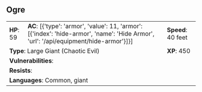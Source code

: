 ## Ogre {#monster-ogre}

```{=html}
<table class="table table-striped">
    <tbody>
        <tr>                    
            <td><b>HP</b>: 59</td>
            <td><b>AC</b>: [{'type': 'armor', 'value': 11, 'armor': [{'index': 'hide-armor', 'name': 'Hide Armor', 'url': '/api/equipment/hide-armor'}]}]</td>
            <td><b>Speed</b>: 40 feet</td>
        </tr>
        <tr>
            <td colspan="2"><b>Type</b>: Large Giant (Chaotic Evil)</td>
            <td><b>XP</b>: 450</td>
        </tr>
        <tr>
            <td colspan="3"><b>Vulnerabilities</b>: </td>
        </tr>
        <tr>
            <td colspan="3"><b>Resists</b>: </td>
        </tr>
        <tr>
            <td colspan="3"><b>Languages</b>: Common, giant</td>
        </tr>
    </tbody>
</table>
```